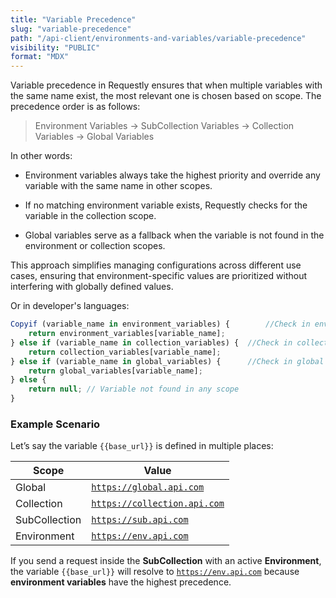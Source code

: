 ```yaml
---
title: "Variable Precedence"
slug: "variable-precedence"
path: "/api-client/environments-and-variables/variable-precedence"
visibility: "PUBLIC"
format: "MDX"
---
```


Variable precedence in Requestly ensures that when multiple variables with the same name exist, the most relevant one is chosen based on scope. The precedence order is as follows:

> Environment Variables → SubCollection Variables → Collection Variables → Global Variables

In other words:

* Environment variables always take the highest priority and override any variable with the same name in other scopes.

* If no matching environment variable exists, Requestly checks for the variable in the collection scope.

* Global variables serve as a fallback when the variable is not found in the environment or collection scopes.

This approach simplifies managing configurations across different use cases, ensuring that environment-specific values are prioritized without interfering with globally defined values.

Or in developer's languages:

```jsx
Copyif (variable_name in environment_variables) {        //Check in environment
    return environment_variables[variable_name];
} else if (variable_name in collection_variables) {  //Check in collection
    return collection_variables[variable_name];
} else if (variable_name in global_variables) {      //Check in global
    return global_variables[variable_name];
} else {
    return null; // Variable not found in any scope
}
```

### Example Scenario

Let’s say the variable `{{base_url}}` is defined in multiple places:

| Scope         | Value                                                      |
| ------------- | ---------------------------------------------------------- |
| Global        | [`https://global.api.com`](https://global.api.com)         |
| Collection    | [`https://collection.api.com`](https://collection.api.com) |
| SubCollection | [`https://sub.api.com`](https://sub.api.com)               |
| Environment   | [`https://env.api.com`](https://env.api.com)               |

If you send a request inside the **SubCollection** with an active **Environment**, the variable `{{base_url}}` will resolve to [`https://env.api.com`](https://env.api.com) because **environment variables** have the highest precedence.
